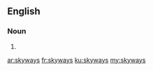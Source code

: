 ==English==

===Noun===
{{head|en|noun plural form}}

# {{plural of|skyway|lang=en}}

[[ar:skyways]]
[[fr:skyways]]
[[ku:skyways]]
[[my:skyways]]